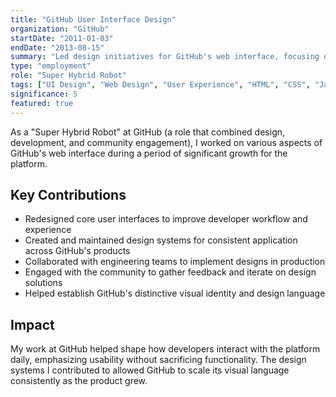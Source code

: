```yaml
---
title: "GitHub User Interface Design"
organization: "GitHub"
startDate: "2011-01-03"
endDate: "2013-08-15"
summary: "Led design initiatives for GitHub's web interface, focusing on user experience improvements and visual consistency across the platform."
type: "employment"
role: "Super Hybrid Robot"
tags: ["UI Design", "Web Design", "User Experience", "HTML", "CSS", "JavaScript"]
significance: 5
featured: true
---
```


As a "Super Hybrid Robot" at GitHub (a role that combined design, development, and community engagement), I worked on various aspects of GitHub's web interface during a period of significant growth for the platform.

## Key Contributions

- Redesigned core user interfaces to improve developer workflow and experience
- Created and maintained design systems for consistent application across GitHub's products
- Collaborated with engineering teams to implement designs in production
- Engaged with the community to gather feedback and iterate on design solutions
- Helped establish GitHub's distinctive visual identity and design language

## Impact

My work at GitHub helped shape how developers interact with the platform daily, emphasizing usability without sacrificing functionality. The design systems I contributed to allowed GitHub to scale its visual language consistently as the product grew.